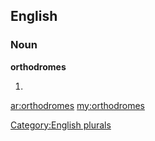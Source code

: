 ==English==

===Noun===
'''orthodromes'''

# {{plural of|[[orthodrome]]}}

[[Category:English plurals]]

[[ar:orthodromes]]
[[my:orthodromes]]